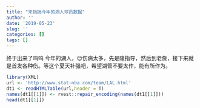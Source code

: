 ```yaml
---
title: "来搞搞今年的湖人球员数据"
author: ''
date: '2019-05-23'
slug: ''
categories: []
tags: []
---
```

终于出来了呜呜
今年的湖人，😔伤病太多，先是隆指导，然后到老詹，接下来就是首发各种伤。等这个夏天补强吧，希望湖管不要太作，能有所作为。
```r
library(XML)
url <- 'http://www.stat-nba.com/team/LAL.html'
dt1 <- readHTMLTable(url,header = T)
names(dt1[[1]]) <- rvest::repair_encoding(names(dt1[[1]]))
head(dt1[[1]])
```

